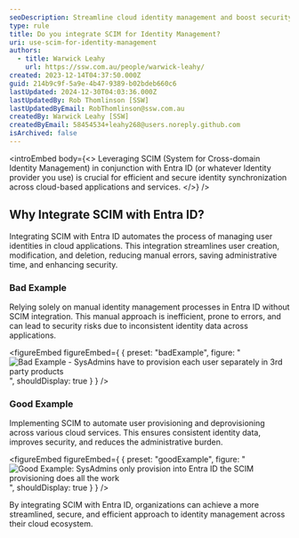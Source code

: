 ```yaml
---
seoDescription: Streamline cloud identity management and boost security by integrating SCIM with Entra ID.
type: rule
title: Do you integrate SCIM for Identity Management?
uri: use-scim-for-identity-management
authors:
  - title: Warwick Leahy
    url: https://ssw.com.au/people/warwick-leahy/
created: 2023-12-14T04:37:50.000Z
guid: 214b9c9f-5a9e-4b47-9389-b02bdeb660c6
lastUpdated: 2024-12-30T04:03:36.000Z
lastUpdatedBy: Rob Thomlinson [SSW]
lastUpdatedByEmail: RobThomlinson@ssw.com.au
createdBy: Warwick Leahy [SSW]
createdByEmail: 58454534+leahy268@users.noreply.github.com
isArchived: false
---
```


<introEmbed
  body={<>
Leveraging SCIM (System for Cross-domain Identity Management) in conjunction with Entra ID (or whatever Identity provider you use) is crucial for efficient and secure identity synchronization across cloud-based applications and services.
  </>}
/>
## Why Integrate SCIM with Entra ID?

Integrating SCIM with Entra ID automates the process of managing user identities in cloud applications. This integration streamlines user creation, modification, and deletion, reducing manual errors, saving administrative time, and enhancing security.

### Bad Example

Relying solely on manual identity management processes in Entra ID without SCIM integration. This manual approach is inefficient, prone to errors, and can lead to security risks due to inconsistent identity data across applications.

<figureEmbed figureEmbed={ {
  preset: "badExample",
  figure: "![Bad Example - SysAdmins have to provision each user separately in 3rd party products](/uploads/rules/use-scim-for-identity-management/bad-example-no-scim.jpg)",
  shouldDisplay: true
} } />


### Good Example

Implementing SCIM to automate user provisioning and deprovisioning across various cloud services. This ensures consistent identity data, improves security, and reduces the administrative burden.

<figureEmbed figureEmbed={ {
  preset: "goodExample",
  figure: "![Good Example: SysAdmins only provision into Entra ID the SCIM provisioning does all the work](/uploads/rules/use-scim-for-identity-management/good-example-scim.jpg)",
  shouldDisplay: true
} } />

By integrating SCIM with Entra ID, organizations can achieve a more streamlined, secure, and efficient approach to identity management across their cloud ecosystem.
